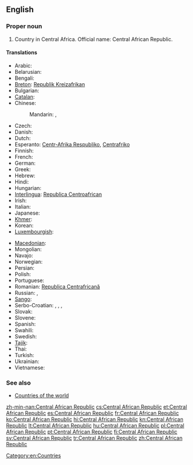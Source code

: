 {{wikipedia}}
==English==

===Proper noun===
{{en-proper noun}}

# Country in Central Africa. Official name: Central African Republic.

====Translations====
{{trans-top|country in Central Africa}}
* Arabic: {{t|ar|جمهورية افريقيا الوسطى|f|tr=jumhuuriyyat 'ifriqíyya al-wasaTaa}}
* Belarusian: {{t|be|Цэнтральна-Афрыканская Рэспубліка|f|tr=Centrál'na-Afrykánskaja Respúblika|xs=Belarusian}}
* Bengali: {{t-|bn|মধ্য আফ্রিকান প্রজাতন্ত্র}}
* [[Breton]]: [[Republik Kreizafrikan]]
* Bulgarian: {{t|bg|Централноафриканска република|f|tr=Centralnoafrikánska repúblika}}
* [[Catalan]]: {{t|ca|República Centreafricana|f}}
* Chinese:
*: Mandarin: {{t-|cmn|中非共和國|sc=Hani}}, {{t-|cmn|中非共和国|tr=Zhōngfēi Gònghéguó|sc=Hani}}
* Czech: {{t-|cs|Středoafrická republika|f}}
* Danish: {{t-|da|Centralafrikanske Republik}}
* Dutch: {{t+|nl|Centraal-Afrikaanse Republiek}}
* Esperanto: [[Centr-Afrika Respubliko]], [[Centrafriko]]
* Finnish: {{t+|fi|Keski-Afrikan tasavalta}}
* French: {{t+|fr|République centrafricaine}}
* German: {{t+|de|Zentralafrikanische Republik}}
* Greek: {{t+|el|Κεντροαφρικανική Δημοκρατία|f|tr=Kentroafrikanikí Dimokratía}}
* Hebrew: {{t|he|הרפובליקה המרכז־אפריקנית|f|tr=ha-Republica ha-Mercaz Africanit}}
* Hindi: {{t|hi|मध्य अफ़्रीकी गणराज्य|m|tr=madhya afrīkī gaṇrājya|xs=Hindi}}
* Hungarian: {{t+|hu|Közép-afrikai Köztársaság}}
* [[Interlingua]]: [[Republica Centroafrican]]
* Irish: {{t|ga|Poblacht na hAfraice Láir|f}}
* Italian: {{t-|it|Repubblica Centrafricana}}
* Japanese: {{t|ja|中央アフリカ共和国|tr=Chūō-Afurika kyōwakoku}}
* [[Khmer]]: {{t|km|សាធារណរដ្ឋអាហ្វ្រិកកណ្ដាល|tr=sa thea rak nak roth a frik kan dal|sc=Khmr}}
* Korean: {{t|ko|중앙아프리카 공화국|tr=Jung-ang Apeurika gong-hwaguk|sc=Hang}}
* [[Luxembourgish]]: {{t|lb|Zentralafrikanesch Republik}}
{{trans-mid}}
* [[Macedonian]]: {{t|mk|Централноафриканска Република|f|tr=Centralnoafríkanska Repúblika}}
* Mongolian: {{t|mn|Төв Африкийн Бүгд Найрамдах Улс|tr=Töv Afrikijn Bügd Najramdah Uls|sc=Cyrl|xs=Mongolian}}
* Navajo: {{tø|nv|Naakaii Łizhinii Bikéyah Beʼałnííʼ}}
* Norwegian: {{t+|no|Den sentralafrikanske republikk}}
* Persian: {{t|fa|جمهوری آفریقای مرکزی|xs=Persian}}
* Polish: {{t+|pl|Republika Środkowoafrykańska}}
* Portuguese: {{t+|pt|República Centro-Africana}}
* Romanian: [[Republica Centrafricană]]
* Russian: {{t-|ru|Центрально-Африканская Республика|f|tr=Centrál'no-Afrikánskaja Respúblika}}, {{t|ru|ЦАР|f|tr=car}}
* [[Sango]]: {{t|sg|Ködörösêse tî Bêafrîka}}
* Serbo-Croatian: {{t|sh|Средњоафричка Република|f|sc=Cyrl|xs=Serbo-Croatian}},  {{t|sh|Srednjoafrička Republika|f|xs=Serbo-Croatian}}, {{t|sh|Централноафричка Република|f|sc=Cyrl|xs=Serbo-Croatian}}, {{t|sh|Centralnoafrička Republika|f|xs=Serbo-Croatian}}
* Slovak: {{t|sk|Stredoafrická republika|f}}
* Slovene: {{t|sl|Srednjeafriška republika|f}}
* Spanish: {{t+|es|República Centroafricana}}
* Swahili: {{t|sw|Jamhuri ya Afrika ya Kati}}
* Swedish: {{t+|sv|Centralafrikanska republiken}}
* [[Tajik]]: {{t|tg|Ҷумҳурии Африқои Марказӣ|sc=Cyrl|xs=Tajik}}
* Thai: {{t|th|สาธารณรัฐแอฟริกากลาง|tr=săa-taa-rá-ná rát àef-rí-gaa-glaang}}
* Turkish: {{t+|tr|Orta Afrika Cumhuriyeti}}
* Ukrainian: {{t|uk|Центрально-Африканська Республіка|f|tr=Centrál'no-Afrykáns'ka Respúblika|xs=Ukrainian}}
* Vietnamese: {{t|vi|Cộng hòa Trung Phi|xs=Vietnamese}}
{{trans-bottom}}

===See also===
* [[Appendix:Countries of the world|Countries of the world]]

[[Category:en:Countries]]

[[zh-min-nan:Central African Republic]]
[[cs:Central African Republic]]
[[et:Central African Republic]]
[[es:Central African Republic]]
[[fr:Central African Republic]]
[[ko:Central African Republic]]
[[hi:Central African Republic]]
[[kn:Central African Republic]]
[[lt:Central African Republic]]
[[hu:Central African Republic]]
[[pl:Central African Republic]]
[[pt:Central African Republic]]
[[fi:Central African Republic]]
[[sv:Central African Republic]]
[[tr:Central African Republic]]
[[zh:Central African Republic]]